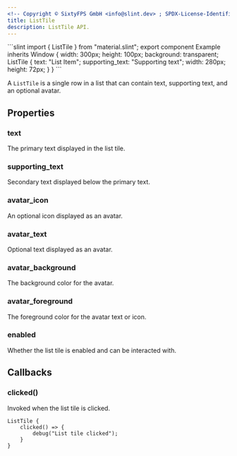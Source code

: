 ```yaml
---
<!-- Copyright © SixtyFPS GmbH <info@slint.dev> ; SPDX-License-Identifier: MIT -->
title: ListTile
description: ListTile API.
---
```



<CodeSnippetMD imagePath="" imageWidth="0" imageHeight="0" imageAlt="">
```slint
import { ListTile } from "material.slint";
export component Example inherits Window {
    width: 300px;
    height: 100px;
    background: transparent;
    ListTile {
        text: "List Item";
        supporting_text: "Supporting text";
        width: 280px;
        height: 72px;
    }
}
```
</CodeSnippetMD>

A `ListTile` is a single row in a list that can contain text, supporting text, and an optional avatar.

## Properties

### text
<SlintProperty propName="text" typeName="string">
The primary text displayed in the list tile.
</SlintProperty>

### supporting_text
<SlintProperty propName="supporting_text" typeName="string">
Secondary text displayed below the primary text.
</SlintProperty>

### avatar_icon
<SlintProperty propName="avatar_icon" typeName="image">
An optional icon displayed as an avatar.
</SlintProperty>

### avatar_text
<SlintProperty propName="avatar_text" typeName="string">
Optional text displayed as an avatar.
</SlintProperty>

### avatar_background
<SlintProperty propName="avatar_background" typeName="color">
The background color for the avatar.
</SlintProperty>

### avatar_foreground
<SlintProperty propName="avatar_foreground" typeName="color">
The foreground color for the avatar text or icon.
</SlintProperty>

### enabled
<SlintProperty propName="enabled" typeName="bool" defaultValue="true">
Whether the list tile is enabled and can be interacted with.
</SlintProperty>

## Callbacks

### clicked()
Invoked when the list tile is clicked.

```slint {2-4}
ListTile {
    clicked() => {
        debug("List tile clicked");
    }
}
``` 